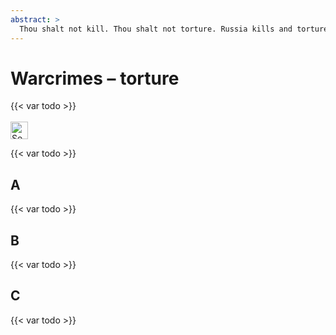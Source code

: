 ```yaml
---
abstract: > 
  Thou shalt not kill. Thou shalt not torture. Russia kills and tortures systematically. 
---
```


# Warcrimes – torture {#sec-warcrimes-torture}

::: {.callout-caution title="Myth"}
{{< var todo >}}
[<br></br>![Search for topic in EUvsDisinfo](../all_common_img/EUvsDisinfo_400x240.jpg){height=2em}](https://euvsdisinfo.eu/disinformation-cases/?text=war%20(torture%7Ctortured)&sort=relevance)
:::

::: {.callout-tip title="Truth"}
{{< var todo >}}
:::


## A

{{< var todo >}}

## B

{{< var todo >}}

## C

{{< var todo >}}


